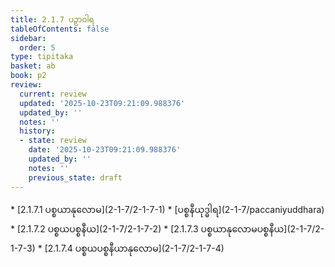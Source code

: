 ```yaml
---
title: 2.1.7 ပဉှာဝါရ
tableOfContents: false
sidebar:
  order: 5
type: tipitaka
basket: ab
book: p2
review:
  current: review
  updated: '2025-10-23T09:21:09.988376'
  updated_by: ''
  notes: ''
  history:
  - state: review
    date: '2025-10-23T09:21:09.988376'
    updated_by: ''
    notes: ''
    previous_state: draft
---
```



<ReviewStatus review={frontmatter.review} showDetails={true} />

<HypothesisAnnotation frontmatter={frontmatter} />

<DynamicBreadcrumb />



<TableOfContents book="p2" section="2.1.7">
* [2.1.7.1 ပစ္စယာနုလောမ](2-1-7/2-1-7-1)
* [ပစ္စနီယုဒ္ဓါရ](2-1-7/paccaniyuddhara)
* [2.1.7.2 ပစ္စယပစ္စနီယ](2-1-7/2-1-7-2)
* [2.1.7.3 ပစ္စယာနုလောမပစ္စနီယ](2-1-7/2-1-7-3)
* [2.1.7.4 ပစ္စယပစ္စနီယာနုလောမ](2-1-7/2-1-7-4)
</TableOfContents>